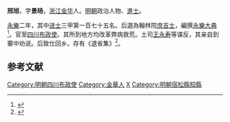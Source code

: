 '''邢旭'''，字'''景旸'''，[[浙江|浙江]][[金华|金华]]人。[[明朝|明朝]]政治人物、[[進士|進士]]。

[[永乐_(明朝)|永樂]]二年，其中[[进士|进士]]三甲第一百七十五名。后選為翰林院[[庶吉士|庶吉士]]，編撰[[永樂大典|永樂大典]]<ref>{{Cite book|title=翰林与明代政治 A RESEARCH ON HANLIN AND ITS POLITICAL ROLE IN THE MING DYNASTY|last=包诗卿著|first=|publisher=上海：上海古籍出版社|year=2015.07|isbn=978-7-5325-7636-4|location=|pages=189-192}}</ref>。官至[[四川|四川]][[布政使|布政使]]。其所到地方均改革弊病救荒。土司[[王永寿|王永寿]]等谋反，其亲自到寨中劝说。后致仕回乡。存有《退省集》<ref>{{cite book | language = zh-hans | author = 潘荣胜 | coauthors =  | title = 《明清进士录》 | url =  | date = 2006年 | location =  | publisher = [[中华书局|中华书局]] | id =  | isbn = 9787101043501 | pages = 22页 }}</ref>。

==参考文献==
<div class="references-small">
<references></references>
</div>

{{明朝人物小作品}}
{{永樂二年甲申科殿試金榜}}

{{DEFAULTSORT:Xing邢}}
[[Category:明朝四川布政使|Category:明朝四川布政使]]
[[Category:金華人|Category:金華人]]
[[Category:邢姓|X]]
[[Category:明朝宿松縣知縣|Category:明朝宿松縣知縣]]